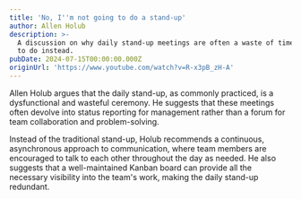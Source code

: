 ```yaml
---
title: 'No, I''m not going to do a stand-up'
author: Allen Holub
description: >-
  A discussion on why daily stand-up meetings are often a waste of time and what
  to do instead.
pubDate: 2024-07-15T00:00:00.000Z
originUrl: 'https://www.youtube.com/watch?v=R-x3pB_zH-A'
---
```


Allen Holub argues that the daily stand-up, as commonly practiced, is a dysfunctional and wasteful ceremony. He suggests that these meetings often devolve into status reporting for management rather than a forum for team collaboration and problem-solving.

Instead of the traditional stand-up, Holub recommends a continuous, asynchronous approach to communication, where team members are encouraged to talk to each other throughout the day as needed. He also suggests that a well-maintained Kanban board can provide all the necessary visibility into the team's work, making the daily stand-up redundant.
